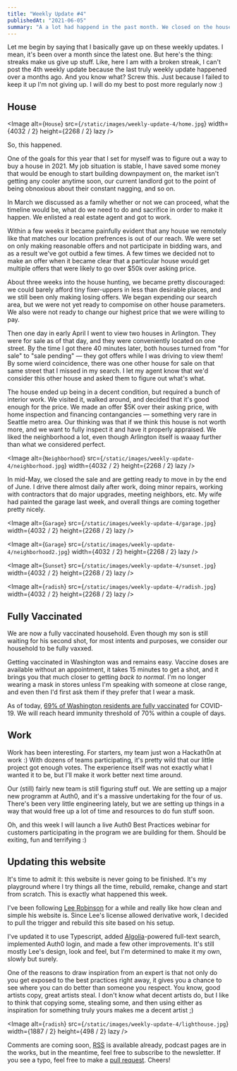 ```yaml
---
title: "Weekly Update #4"
publishedAt: "2021-06-05"
summary: "A a lot had happend in the past month. We closed on the house, got fully vaccinated, I won a hackathon at work, and once again updated this website. "
---
```


Let me begin by saying that I basically gave up on these weekly updates. I mean, it's been over a month since the latest one. But here's the thing: streaks make us give up stuff. Like, here I am with a broken streak, I can't post the 4th weekly update because the last truly weekly update happened over a months ago. And you know what? Screw this. Just because I failed to keep it up I'm not giving up. I will do my best to post more regularly now :) 

## House

<Image
  alt={`House`}
  src={`/static/images/weekly-update-4/home.jpg`}
  width={4032  / 2}
  height={2268 / 2}
  lazy
/>

So, this happened. 

One of the goals for this year that I set for myself was to figure out a way to buy a house in 2021. My job situation is stable, I have saved some money that would be enough to start building downpayment on, the market isn't getting any cooler anytime soon, our current landlord got to the point of being obnoxious about their constant nagging, and so on. 

In March we discussed as a family whether or not we can proceed, what the timeline would be, what do we need to do and sacrifice in order to make it happen. We enlisted a real estate agent and got to work. 

Within a few weeks it became painfully evident that any house we remotely like that matches our location prefrences is out of our reach. We were set on only making reasonable offers and not participate in bidding wars, and as a result we've got outbid a few times. A few times we decided not to make an offer when it became clear that a particular house would get multiple offers that were likely to go over $50k over asking price. 

About three weeks into the house hunting, we became pretty discouraged: we could barely afford tiny fixer-uppers in less than desirable places, and we still been only making losing offers. We began expending our search area, but we were not yet ready to compomise on other house parameters. We also were not ready to change our highest price that we were willing to pay. 

Then one day in early April I went to view two houses in Arlington. They were for sale as of that day, and they were conveniently located on one street. By the time I got there 40 minutes later, both houses turned from "for sale" to "sale pending" — they got offers while I was driving to view them! By some wierd coincidence, there was one other house for sale on that same street that I missed in my search. I let my agent know that we'd consider this other house and asked them to figure out what's what.

The house ended up being in a decent condition, but required a bunch of interior work. We visited it, walked around, and decided that it's good enough for the price. We made an offer $5K over their asking price, with home inspection and financing contangancies — something very rare in Seattle metro area. Our thinking was that if we think this house is not worth more, and we want to fully inspect it and have it properly appraised. We liked the neighborhood a lot, even though Arlington itself is waaay further than what we considered perfect. 

<Image
  alt={`Neighborhood`}
  src={`/static/images/weekly-update-4/neighborhood.jpg`}
  width={4032  / 2}
  height={2268 / 2}
  lazy
/>

In mid-May, we closed the sale and are getting ready to move in by the end of June. I drive there almost daily after work, doing minor repairs, working with contractors that do major upgrades, meeting neighbors, etc. My wife had painted the garage last week, and overall things are coming together pretty nicely.

<Image
  alt={`Garage`}
  src={`/static/images/weekly-update-4/garage.jpg`}
  width={4032  / 2}
  height={2268 / 2}
  lazy
/>

<Image
  alt={`Garage`}
  src={`/static/images/weekly-update-4/neighborhood2.jpg`}
  width={4032  / 2}
  height={2268 / 2}
  lazy
/>

<Image
  alt={`Sunset`}
  src={`/static/images/weekly-update-4/sunset.jpg`}
  width={4032  / 2}
  height={2268 / 2}
  lazy
/>

<Image
  alt={`radish`}
  src={`/static/images/weekly-update-4/radish.jpg`}
  width={4032  / 2}
  height={2268 / 2}
  lazy
/>

## Fully Vaccinated

We are now a fully vaccinated household. Even though my son is still waiting for his second shot, for most intents and purposes, we consider our household to be fully vaxxed. 

Getting vaccinated in Washington was and remains easy. Vaccine doses are available without an appointment, it takes 15 minutes to get a shot, and it brings you that much closer to getting _back to normal_. I'm no longer wearing a mask in stores unless I'm speaking with someone at close range, and even then I'd first ask them if they prefer that I wear a mask. 

As of today, [69% of Washington residents are fully vaccinated](https://www.nytimes.com/interactive/2021/06/03/us/virus-vaccine-states.html) for COVID-19. We will reach heard immunity threshold of 70% within a couple of days.

## Work

Work has been interesting. For starters, my team just won a Hackath0n at work :) With dozens of teams participating, it's pretty wild that our little project got enough votes. The experience itself was not exactly what I wanted it to be, but I'll make it work better next time around.

Our (still) fairly new team is still figuring stuff out. We are setting up a major new programm at Auth0, and it's a massive undertaking for the four of us. There's been very little engineering lately, but we are setting up things in a way that would free up a lot of time and resources to do fun stuff soon. 

Oh, and this week I will launch a live Auth0 Best Practices webinar for customers participating in the program we are building for them. Should be exiting, fun and terrifying :) 

## Updating this website

It's time to admit it: this website is never going to be finished. It's my playground where I try things all the time, rebuild, remake, change and start from scratch. This is exactly what happened this week. 

I've been following [Lee Robinson](https://leerob.io) for a while and really like how clean and simple his website is. Since Lee's license allowed derivative work, I decided to pull the trigger and rebuild this site based on his setup. 

I've updated it to use Typescript, added [Algolia](https://algolia.com)-powered full-text search, implemented Auth0 login, and made a few other improvements. It's still mostly Lee's design, look and feel, but I'm determined to make it my own, slowly but surely. 

One of the reasons to draw inspiration from an expert is that not only do you get exposed to the best practices right away, it gives you a chance to see where you can do better than someone you respect. You know, good artists copy, great artists steal. I don't know what decent artists do, but I like to think that copying some, stealing some, and then using either as inspiration for something truly yours makes me a decent artist ;)

<Image
  alt={`radish`}
  src={`/static/images/weekly-update-4/lighthouse.jpg`}
  width={1887 / 2}
  height={498 / 2}
  lazy
/>

Comments are coming soon, [RSS](https://rosnovsky.us/feed.xml) is available already, podcast pages are in the works, but in the meantime, feel free to subscribe to the newsletter. If you see a typo, feel free to make a [pull request](https://github.com/rosnovsky/rosnovsky.us). Cheers!
